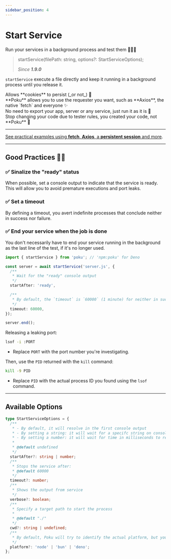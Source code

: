 ```yaml
---
sidebar_position: 4
---
```



# Start Service

Run your services in a background process and test them 🧑🏻‍🔬

> startService(filePath: string, options?: StartServiceOptions);
>
> _Since **1.9.0**_

`startService` execute a file directly and keep it running in a background process until you release it.

<div className='features black'>
  <div className='p'>
    <Success />
    <span>Allows **cookies** to persist (_or not_) 🍪</span>
  </div>
  <div className='p'>
    <Success />
    <span>
      **Poku** allows you to use the requester you want, such as **Axios**, the
      native `fetch` and everyone ✨
    </span>
  </div>
  <div className='p'>
    <Success />
    <span>
      No need to export your app, server or any service, just run it as it is 🚀
    </span>
  </div>
  <div className='p'>
    <Success />
    <span>
      Stop changing your code due to tester rules, you created your code, not
      **Poku** 🩵
    </span>
  </div>
</div>

<hr />

[See practical examples using **fetch**, **Axios**, a **persistent session** and more](/docs/examples/local-server).

<hr />

## Good Practices 👮🏽

### ✅ Sinalize the "ready" status

When possible, set a console output to indicate that the service is ready. <br />
This will allow you to avoid premature executions and port leaks.

### ✅ Set a timeout

By defining a timeout, you avert indefinite processes that conclude neither in success nor failure.

### ✅ End your service when the job is done

You don't necessarily have to end your service running in the background as the last line of the test, if it's no longer used.

```ts
import { startService } from 'poku'; // 'npm:poku' for Deno

const server = await startService('server.js', {
  /**
   * Wait for the "ready" console output
   */
  startAfter: 'ready',

  /**
   * By default, the `timeout` is `60000` (1 minute) for neither in success nor failure
   */
  timeout: 60000,
});

server.end();
```

<FAQ title='Oh No! I broke it, and now? 🤡'>

Releasing a leaking port:

```bash
lsof -i :PORT
```

- Replace `PORT` with the port number you're investigating.

Then, use the `PID` returned with the `kill` command:

```bash
kill -9 PID
```

- Replace `PID` with the actual process ID you found using the `lsof` command.

</FAQ>

<hr />

## Available Options

```ts
type StartServiceOptions = {
  /**
   * - By default, it will resolve in the first console output
   * - By setting a string: it will wait for a specifc string on console output to resolve
   * - By setting a number: it will wait for time in milliseconds to resolve
   *
   * @default undefined
   */
  startAfter?: string | number;
  /**
   * Stops the service after:
   * @default 60000
   */
  timeout?: number;
  /**
   * Shows the output from service
   */
  verbose?: boolean;
  /**
   * Specify a target path to start the process
   *
   * @default "./"
   */
  cwd?: string | undefined;
  /**
   * By default, Poku will try to identify the actual platform, but you can specify it manually
   */
  platform?: 'node' | 'bun' | 'deno';
};
```
